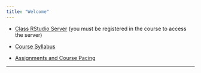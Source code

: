 ```yaml
---
title: "Welcome"
---
```





* [Class RStudio Server](https://mathr.math.appstate.edu) (you must be registered in the course to access the server)

* [Course Syllabus](./Syllabus/SyllabusSTT3850F2018.html)

* [Assignments and Course Pacing](./CoursePacing/CoursePacingSTT3830Fall2019.html)



* * *